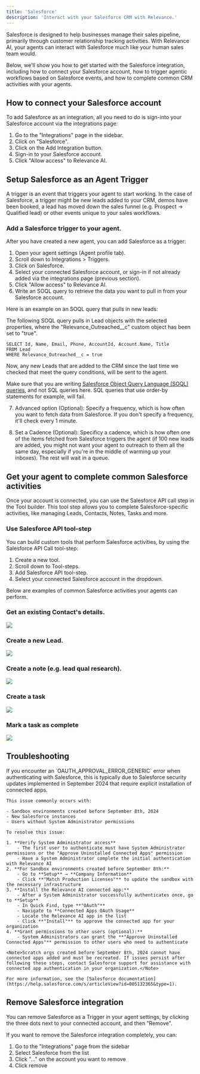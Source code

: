 ```yaml
---
title: 'Salesforce'
description: 'Interact with your Salesforce CRM with Relevance.'
---
```


Salesforce is designed to help businesses manage their sales pipeline, primarily through customer relationship tracking activities. With Relevance AI, your agents can interact with Salesforce much like your human sales team would.

Below, we'll show you how to get started with the Salesforce integration, including how to connect your Salesforce account, how to trigger agentic workflows based on Salesforce events, and how to complete common CRM activities with your agents.

## How to connect your Salesforce account

To add Salesforce as an integration, all you need to do is sign-into your Salesforce account via the integrations page:

1. Go to the "Integrations" page in the sidebar.
2. Click on "Salesforce".
3. Click on the Add Integration button.
4. Sign-in to your Salesforce account.
5. Click "Allow access" to Relevance AI.

## Setup Salesforce as an Agent Trigger

A trigger is an event that triggers your agent to start working. In the case of Salesforce, a trigger might be new leads added to your CRM, demos have been booked, a lead has moved down the sales funnel (e.g. Prospect -> Qualified lead) or other events unique to your sales workflows.

### Add a Salesforce trigger to your agent.

After you have created a new agent, you can add Salesforce as a trigger:

1. Open your agent settings (Agent profile tab).
2. Scroll down to Integrations > Triggers.
3. Click on Salesforce.
4. Select your connected Salesforce account, or sign-in if not already added via the integrations page (previous section).
5. Click "Allow access" to Relevance AI.
6. Write an SOQL query to retrieve the data you want to pull in from your Salesforce account. 

Here is an example on an SOQL query that pulls in new leads:

The following SOQL query pulls in Lead objects with the selected properties, where the "Relevance_Outreached__c" custom object has been set to "true".

```SOQL
SELECT Id, Name, Email, Phone, AccountId, Account.Name, Title
FROM Lead
WHERE Relevance_Outreached__c = true
```

Now, any new Leads that are added to the CRM since the last time we checked that meet the query conditions, will be sent to the agent.

<Info>Make sure that you are writing [Salesforce Object Query Language (SOQL) queries](https://developer.salesforce.com/docs/atlas.en-us.soql_sosl.meta/soql_sosl/sforce_api_calls_soql.htm), and not SQL queries here. SQL queries that use order-by statements for example, will fail.</Info>

7. Advanced option (Optional): Specify a frequency, which is how often you want to fetch data from Salesforce. If you don't specify a frequency, it'll check every 1 minute.

8. Set a Cadence (Optional): Specificy a cadence, which is how often one of the items fetched from Salesforce triggers the agent (if 100 new leads are added, you might not want your agent to outreach to them all the same day, especially if you're in the middle of warming up your inboxes). The rest will wait in a queue.

## Get your agent to complete common Salesforce activities

Once your account is connected, you can use the Salesforce API call step in the Tool builder. This tool step allows you to complete Salesforce-specific activities, like managing Leads, Contacts, Notes, Tasks and more.

### Use Salesforce API tool-step

You can build custom tools that perform Salesforce activities, by using the Salesforce API Call tool-step:

1. Create a new tool.
2. Scroll down to Tool-steps.
3. Add Salesforce API tool-step.
4. Select your connected Salesforce account in the dropdown.

Below are examples of common Salesforce activities your agents can perform.

### Get an existing Contact's details.

<img src="/images/get_contact.png" />

### Create a new Lead.

<img src="/images/create_new_lead.png" />

### Create a note (e.g. lead qual research).

<img src="/images/create_note.png" />

### Create a task

<img src="/images/create_task.png" />

### Mark a task as complete

<img src="/images/complete_task.png" />

## Troubleshooting

<AccordionGroup>
  <Accordion title="OAuth approval error when connecting">
    If you encounter an `OAUTH_APPROVAL_ERROR_GENERIC` error when authenticating with Salesforce, this is typically due to Salesforce security updates implemented in September 2024 that require explicit installation of connected apps.

    This issue commonly occurs with:

    - Sandbox environments created before September 8th, 2024
    - New Salesforce instances
    - Users without System Administrator permissions

    To resolve this issue:

    1. **Verify System Administrator access**
        - The first user to authenticate must have System Administrator permissions or the "Approve Uninstalled Connected Apps" permission
        - Have a System Administrator complete the initial authentication with Relevance AI
    2. **For Sandbox environments created before September 8th:**
        - Go to **Setup** → **Company Information**
        - Click **"Match Production Licenses"** to update the sandbox with the necessary infrastructure
    3. **Install the Relevance AI connected app:**
        - After a System Administrator successfully authenticates once, go to **Setup**
        - In Quick Find, type **"OAuth"**
        - Navigate to **Connected Apps OAuth Usage**
        - Locate the Relevance AI app in the list
        - Click **"Install"** to approve the connected app for your organization
    4. **Grant permissions to other users (optional):**
        - System Administrators can grant the **"Approve Uninstalled Connected Apps"** permission to other users who need to authenticate

    <Note>Scratch orgs created before September 8th, 2024 cannot have connected apps added and must be recreated. If issues persist after following these steps, contact Salesforce support for assistance with connected app authentication in your organization.</Note>

    For more information, see the [Salesforce documentation](https://help.salesforce.com/s/articleView?id=005132365&type=1).
  </Accordion>
</AccordionGroup>

## Remove Salesforce integration

You can remove Salesforce as a Trigger in your agent settings, by clicking the three dots next to your connected account, and then "Remove".

If you want to remove the Salesforce integration completely, you can:

1. Go to the "Integrations" page from the sidebar
2. Select Salesforce from the list
3. Click "..." on the account you want to remove
4. Click remove